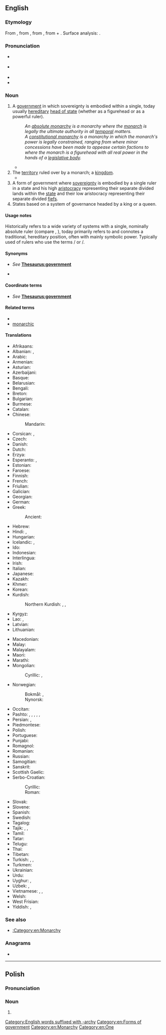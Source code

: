 ==English==
{{wikipedia}}

===Etymology===
From {{etyl|fro|en}} {{m|fro|monarchie}}, from {{etyl|LL.|en}} {{m|la|monarchia}}, from {{etyl|grc|en}} {{m|grc|μοναρχία}}, from {{m|grc|μόνος||only}} + {{m|grc|ἀρχή||power, authority}}. Surface analysis: {{confix|en|mon|t1=one”, “single|archy|t2=rule”, “command}}.

===Pronunciation===
* {{a|RP}} {{IPA|en|/ˈmɒnəki/}}
* {{a|GA}} {{IPA|en|/ˈmɑnɚki/}}
* {{audio|en|en-us-monarchy.ogg|Audio (US)}}
* {{hyph|en|mon|ar|chy}}

===Noun===
{{en-noun|~}}

# A [[government]] in which sovereignty is embodied within a single, today usually [[hereditary]] [[head of state]] (whether as a figurehead or as a powerful ruler).
#: ''An [[absolute monarchy]] is a monarchy where the [[monarch]] is legally the ultimate authority in all [[temporal]] matters.''
#: ''A [[constitutional monarchy]] is a monarchy in which the monarch's power is legally constrained, ranging from where minor concessions have been made to appease certain factions to where the monarch is a figurehead with all real power in the hands of a [[legislative body]].''
#* {{RQ:Marlowe Tamburlaine|1|II|i|url=https://books.google.com/books?id=0HFGOmnsvAMC&pg=PP30|He that with ſhepheards and a litle ſpoyle,<br>Durſt in diſdaine of wrong and tyrannie,<br>Defend his freedome gainſt a '''Monarchie''':<br>What will he doe ſupported by a king?}}
# The [[territory]] ruled over by a monarch; a [[kingdom]].
#* {{RQ:Shakespeare Richard 3|I|iv|passage=What scourge for perjury / Can this dark '''monarchy''' afford false Clarence?}}
# A form of government where [[sovereignty]] is embodied by a single ruler in a state and his high [[aristocracy]] representing their separate divided lands within the [[state]] and their low aristocracy representing their separate divided [[fiefs]].
# States based on a system of governance headed by a king or a queen.

====Usage notes====
Historically refers to a wide variety of systems with a single, nominally absolute ruler (compare {{m|en|autocracy}}, {{m|en|dictatorship}}), today primarily refers to and connotes a traditional, hereditary position, often with mainly symbolic power. Typically used of rulers who use the terms {{m|en|king}}/{{m|en|queen}} or {{m|en|emperor}}/{{m|en|empress}}.

====Synonyms====
* {{sense|rule}} ''See'' '''[[Thesaurus:government]]'''
* {{sense|state}} {{l|en|kingdom}}

====Coordinate terms====
* ''See'' '''[[Thesaurus:government]]'''

====Related terms====
* {{l|en|monarch}}
* [[monarchic]]

====Translations====
{{trans-top|form of government with a hereditary head of state}}
* Afrikaans: {{t|af|monargie}}
* Albanian: {{t+|sq|mbretëri|f}}, {{t+|sq|monarki|f}}
* Arabic: {{t|ar|مَلِكِيَّة|f}}
* Armenian: {{t+|hy|միապետություն}}
* Asturian: {{t|ast|monarquía|f}}
* Azerbaijani: {{t|az|monarxiya}}
* Basque: {{t|eu|monarkia}}
* Belarusian: {{t|be|мана́рхія|f}}
* Bengali: {{t|bn|রাজতন্ত্র}}
* Breton: {{t|br|unpenniezh|f}}
* Bulgarian: {{t+|bg|мона́рхия|f}}
* Burmese: {{t|my|မင်း၏အစိုးရခြင်း}}
* Catalan: {{t+|ca|monarquia|f}}
* Chinese:
*: Mandarin: {{t+|cmn|君主制|tr=jūnzhǔzhì}}
* Corsican: {{t|co|munarchia|f}}, {{t|co|monarchia|f}}
* Czech: {{t+|cs|monarchie|f}}
* Danish: {{t+|da|monarki|n}}
* Dutch: {{t+|nl|monarchie|f}}
* Erzya: {{t|myv|вейкинязорчи}}
* Esperanto: {{t|eo|monarkio}}, {{t|eo|monarĥio}}
* Estonian: {{t+|et|monarhia}}
* Faroese: {{t|fo|kongsveldi}}
* Finnish: {{t+|fi|monarkia}}
* French: {{t+|fr|monarchie|f}}
* Friulian: {{t|fur|monarchie|f}}
* Galician: {{t+|gl|monarquía|f}}
* Georgian: {{t+|ka|მონარქია}}
* German: {{t+|de|Monarchie|f}}
* Greek: {{t+|el|μοναρχία|f}}
*: Ancient: {{t|grc|μοναρχία|f}}
* Hebrew: {{t+|he|מוֹנַרְכְיָה|f|tr=monárkhia}}
* Hindi: {{t|hi|राजतन्त्र|m}}, {{t+|hi|बादशाहत|f}}
* Hungarian: {{t+|hu|monarchia}}
* Icelandic: {{t|is|konungsríki}}, {{t+|is|konungdæmi}}
* Ido: {{t+|io|monarkio}}
* Indonesian: {{t+|id|monarki}}
* Interlingua: {{t|ia|monarchia}}
* Irish: {{t|ga|monarcacht|f}}
* Italian: {{t+|it|monarchia|f}}
* Japanese: {{t|ja|君主制|tr=くんしゅせい, kunshusei}}
* Kazakh: {{t+|kk|монархия}}
* Khmer: {{t+|km|រាជាធិបតេយ្យ}}
* Korean: {{t+|ko|군주제(君主制)}}
* Kurdish:
*: Northern Kurdish: {{t+|kmr|monarşî}}, {{t+|kmr|padîşahî}}, {{t+|kmr|keyîtî}}
* Kyrgyz: {{t|ky|монархия}}
* Lao: {{t|lo|ຣາຊາທິປະໄຕ}}, {{t|lo|ລາຊາທິປະໄຕ}}
* Latvian: {{t|lv|monarhija|f}}
* Lithuanian: {{t+|lt|monarchija|f}}
{{trans-mid}}
* Macedonian: {{t|mk|монархија|f}}
* Malay: {{t|ms|monarki}}
* Malayalam: {{t|ml|രാജവാഴ്ച}}
* Maori: {{t|mi|arikitanga}}
* Marathi: {{t|mr|राजेशाही}}
* Mongolian:
*: Cyrillic: {{t|mn|эзэн хаант улс}}, {{t+|mn|хаант засаг}}
* Norwegian:
*: Bokmål: {{t+|no|monarki|n}}, {{t+|no|kongedømme|n}}
*: Nynorsk: {{t|nn|monarki|n}}
* Occitan: {{t+|oc|monarquia|f}}
* Pashto: {{t+|ps|پاچايي|f|tr=pāčāyí}}, {{t|ps|بادشاهي|f|tr=bādšāhí}}, {{t+|ps|باچاهي|f|tr=bāčāhí}}, {{t|ps|باچايي|f|tr=bāčāyí}}, {{t|ps|پاچاهي|f|tr=pāčāhí}}, {{t+|ps|سلطنت|m|tr=sәltanát, soltanát}}
* Persian: {{t+|fa|سلطنت|tr=saltanat|sc=fa-Arab}}, {{t+|fa|پادشاهی|tr=pâdešâhi, pâdšâhi|sc=fa-Arab}}
* Piedmontese: {{t-needed|pms}}
* Polish: {{t+|pl|monarchia|f}}
* Portuguese: {{t+|pt|monarquia|f}}
* Punjabi: {{t|pa|ਬਾਦਸ਼ਾਹੀ}}
* Romagnol: {{t-needed|rgn}}
* Romanian: {{t+|ro|monarhie|f}}
* Russian: {{t+|ru|мона́рхия|f}}
* Samogitian: {{t|sgs|muonarkėjė|f}}
* Sanskrit: {{t+|sa|एकप्रभुत्व|n}}
* Scottish Gaelic: {{t|gd|monarcachd|f}}
* Serbo-Croatian:
*: Cyrillic: {{t|sh|мона̀рхија|f}}
*: Roman: {{t+|sh|monàrhija|f}}
* Slovak: {{t|sk|monarchia|f}}
* Slovene: {{t+|sl|monarhija|f}}
* Spanish: {{t+|es|monarquía|f}}
* Swedish: {{t+|sv|monarki|c}}
* Tagalog: {{t|tl|monarkiya}}
* Tajik: {{t|tg|салтанат}}, {{t|tg|монархия}}, {{t|tg|хокимияти мутлақа}}
* Tamil: {{t+|ta|முடியாட்சி}}
* Tatar: {{t|tt|монархия}}
* Telugu: {{t+|te|రాచరికం}}
* Thai: {{t+|th|ราชาธิปไตย}}
* Tibetan: {{t|bo|རྒྱལ་སྲིད}}
* Turkish: {{t+|tr|monarşi}}, {{t+|tr|padişahlık}}, {{t+|tr|sultanlık}}
* Turkmen: {{t|tk|monarhiýa}}
* Ukrainian: {{t|uk|мона́рхія|f}}
* Urdu: {{t|ur|بادشاہت|f|tr=bādśāhat}}
* Uyghur: {{t|ug|پادىشاھلىق}}, {{t|ug|پادىشالىق}}
* Uzbek: {{t+|uz|monarxiya}}, {{t+|uz|podshohlik}}
* Vietnamese: {{t+|vi|quân chủ}}, {{t|vi|chế độ quân chủ}}, {{t|vi|nền quân chủ}}
* Welsh: {{t|cy|archdeyrnieath|f}}
* West Frisian: {{t|fy|monargy}}
* Yiddish: {{t|yi|קעניגרייך|n}}, {{t|yi|מאָנאַרכיע|f}}
{{trans-bottom}}

===See also===
* [[:Category:en:Monarchy]]

===Anagrams===
* {{anagrams|en|a=achmnory|nomarchy}}

[[Category:English words suffixed with -archy]]
[[Category:en:Forms of government]]
[[Category:en:Monarchy]]
[[Category:en:One]]

----

==Polish==

===Pronunciation===
{{pl-p}}

===Noun===
{{head|pl|noun form}}

# {{inflection of|pl|monarcha||gen|s}}